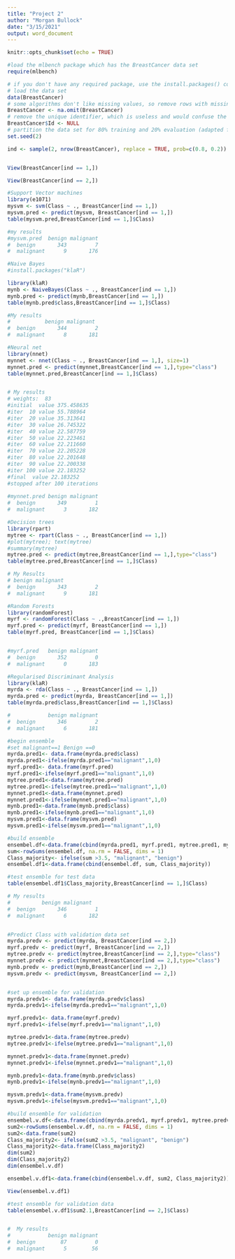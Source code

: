 ---
title: "Project 2"
author: "Morgan Bullock"
date: "3/15/2021"
output: word_document
---

```{r setup, include=FALSE}
knitr::opts_chunk$set(echo = TRUE)
```

```{r}
#load the mlbench package which has the BreastCancer data set
require(mlbench)

# if you don't have any required package, use the install.packages() command
# load the data set
data(BreastCancer)
# some algorithms don't like missing values, so remove rows with missing values
BreastCancer <- na.omit(BreastCancer) 
# remove the unique identifier, which is useless and would confuse the machine learning algorithms
BreastCancer$Id <- NULL 
# partition the data set for 80% training and 20% evaluation (adapted from ?randomForest)
set.seed(2)

ind <- sample(2, nrow(BreastCancer), replace = TRUE, prob=c(0.8, 0.2))


View(BreastCancer[ind == 1,])

View(BreastCancer[ind == 2,])

```



```{r}
#Support Vector machines
library(e1071)
mysvm <- svm(Class ~ ., BreastCancer[ind == 1,])
mysvm.pred <- predict(mysvm, BreastCancer[ind == 1,])
table(mysvm.pred,BreastCancer[ind == 1,]$Class)

#my results
#mysvm.pred  benign malignant
#  benign       343         7
#  malignant      9       176


```

```{r}

#Naive Bayes
#install.packages("klaR")

library(klaR)
mynb <- NaiveBayes(Class ~ ., BreastCancer[ind == 1,])
mynb.pred <- predict(mynb,BreastCancer[ind == 1,])
table(mynb.pred$class,BreastCancer[ind == 1,]$Class)

#My results
#           benign malignant
#  benign       344         2
#  malignant      8       181
```

```{r}

#Neural net
library(nnet)
mynnet <- nnet(Class ~ ., BreastCancer[ind == 1,], size=1)
mynnet.pred <- predict(mynnet,BreastCancer[ind == 1,],type="class")
table(mynnet.pred,BreastCancer[ind == 1,]$Class)


# My results
# weights:  83
#initial  value 375.458635 
#iter  10 value 55.788964
#iter  20 value 35.313641
#iter  30 value 26.745322
#iter  40 value 22.587759
#iter  50 value 22.223461
#iter  60 value 22.211660
#iter  70 value 22.205228
#iter  80 value 22.201648
#iter  90 value 22.200338
#iter 100 value 22.183252
#final  value 22.183252 
#stopped after 100 iterations
           
#mynnet.pred benign malignant
#  benign       349         1
#  malignant      3       182

```

```{r}
#Decision trees
library(rpart)
mytree <- rpart(Class ~ ., BreastCancer[ind == 1,])
#plot(mytree); text(mytree) 
#summary(mytree)
mytree.pred <- predict(mytree,BreastCancer[ind == 1,],type="class")
table(mytree.pred,BreastCancer[ind == 1,]$Class)

# My Results
# benign malignant
#  benign       343         2
#  malignant      9       181
```



```{r}
#Random Forests
library(randomForest)
myrf <- randomForest(Class ~ .,BreastCancer[ind == 1,])
myrf.pred <- predict(myrf, BreastCancer[ind == 1,])
table(myrf.pred, BreastCancer[ind == 1,]$Class)


#myrf.pred   benign malignant
#  benign       352         0
#  malignant      0       183
```

```{r}
#Regularised Discriminant Analysis
library(klaR)
myrda <- rda(Class ~ ., BreastCancer[ind == 1,])
myrda.pred <- predict(myrda, BreastCancer[ind == 1,])
table(myrda.pred$class,BreastCancer[ind == 1,]$Class)

#            benign malignant
#  benign       346         2
#  malignant      6       181
```


```{r}
#begin ensemble
#set malignant==1 Benign ==0
myrda.pred1<- data.frame(myrda.pred$class)
myrda.pred1<-ifelse(myrda.pred1=="malignant",1,0)
myrf.pred1<- data.frame(myrf.pred)
myrf.pred1<-ifelse(myrf.pred1=="malignant",1,0)
mytree.pred1<-data.frame(mytree.pred)
mytree.pred1<-ifelse(mytree.pred1=="malignant",1,0)
mynnet.pred1<-data.frame(mynnet.pred)
mynnet.pred1<-ifelse(mynnet.pred1=="malignant",1,0)
mynb.pred1<-data.frame(mynb.pred$class)
mynb.pred1<-ifelse(mynb.pred1=="malignant",1,0)
mysvm.pred1<-data.frame(mysvm.pred)
mysvm.pred1<-ifelse(mysvm.pred1=="malignant",1,0)

#build ensemble
ensembel.df<-data.frame(cbind(myrda.pred1, myrf.pred1, mytree.pred1, mynnet.pred1, mynb.pred1, mysvm.pred1))
sum<-rowSums(ensembel.df, na.rm = FALSE, dims = 1)
Class_majority<- ifelse(sum >3.5, "malignant", "benign")
ensembel.df1<-data.frame(cbind(ensembel.df, sum, Class_majority))

#test ensemble for test data
table(ensembel.df1$Class_majority,BreastCancer[ind == 1,]$Class)

# My results
#          benign malignant
#  benign       346         1
#  malignant      6       182



```


```{r}
#Predict Class with validation data set
myrda.predv <- predict(myrda, BreastCancer[ind == 2,])
myrf.predv <- predict(myrf, BreastCancer[ind == 2,])
mytree.predv <- predict(mytree,BreastCancer[ind == 2,],type="class")
mynnet.predv <- predict(mynnet,BreastCancer[ind == 2,],type="class")
mynb.predv <- predict(mynb,BreastCancer[ind == 2,])
mysvm.predv <- predict(mysvm, BreastCancer[ind == 2,])


#set up ensemble for validation
myrda.predv1<- data.frame(myrda.predv$class)
myrda.predv1<-ifelse(myrda.predv1=="malignant",1,0)

myrf.predv1<- data.frame(myrf.predv)
myrf.predv1<-ifelse(myrf.predv1=="malignant",1,0)

mytree.predv1<-data.frame(mytree.predv)
mytree.predv1<-ifelse(mytree.predv1=="malignant",1,0)

mynnet.predv1<-data.frame(mynnet.predv)
mynnet.predv1<-ifelse(mynnet.predv1=="malignant",1,0)

mynb.predv1<-data.frame(mynb.predv$class)
mynb.predv1<-ifelse(mynb.predv1=="malignant",1,0)

mysvm.predv1<-data.frame(mysvm.predv)
mysvm.predv1<-ifelse(mysvm.predv1=="malignant",1,0)

#build ensemble for validation
ensembel.v.df<-data.frame(cbind(myrda.predv1, myrf.predv1, mytree.predv1, mynnet.predv1, mynb.predv1, mysvm.predv1))
sum2<-rowSums(ensembel.v.df, na.rm = FALSE, dims = 1)
sum2<-data.frame(sum2)
Class_majority2<- ifelse(sum2 >3.5, "malignant", "benign")
Class_majority2<-data.frame(Class_majority2)
dim(sum2)
dim(Class_majority2)
dim(ensembel.v.df)

ensembel.v.df1<-data.frame(cbind(ensembel.v.df, sum2, Class_majority2))

View(ensembel.v.df1)

#test ensemble for validation data
table(ensembel.v.df1$sum2.1,BreastCancer[ind == 2,]$Class)


#  My results
#            benign malignant
#  benign        87         0
#  malignant      5        56

```




